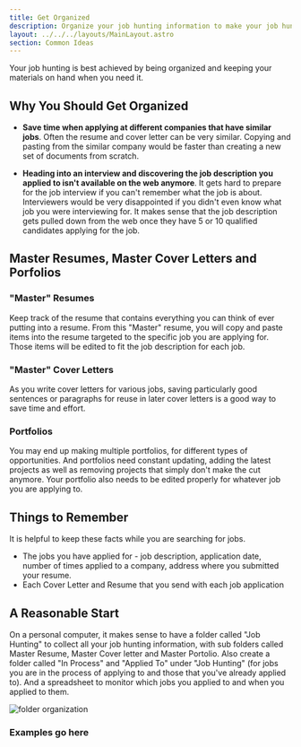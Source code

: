 ```yaml
---
title: Get Organized
description: Organize your job hunting information to make your job hunting easier
layout: ../../../layouts/MainLayout.astro
section: Common Ideas
---
```


Your job hunting is best achieved by being organized and keeping your materials on hand when you need it. 

## Why You Should Get Organized
- **Save time when applying at different companies that have similar jobs**. Often the resume and cover letter can be very similar. Copying and pasting from the similar company would be faster than creating a new set of documents from scratch.

- **Heading into an interview and discovering the job description you applied to isn't available on the web anymore**. It gets hard to prepare for the job interview if you can't remember what the job is about. Interviewers would be very disappointed if you didn't even know what job you were interviewing for. It makes sense that the job description gets pulled down from the web once they have 5 or 10 qualified candidates applying for the job. 

## Master Resumes, Master Cover Letters and Porfolios
### "Master" Resumes
 
Keep track of the resume that contains everything you can think of ever putting into a resume. From this "Master" resume, you will copy and paste items into the resume targeted to the specific job you are applying for. Those items will be edited to fit the job description for each job.

### "Master" Cover Letters

As you write cover letters for various jobs, saving particularly good sentences or paragraphs for reuse in later cover letters is a good way to save time and effort. 

### Portfolios

You may end up making multiple portfolios, for different types of opportunities. And portfolios need constant updating, adding the latest projects as well as removing projects that simply don't make the cut anymore. Your portfolio also needs to be edited properly for whatever job you are applying to.

## Things to Remember

It is helpful to keep these facts while you are searching for jobs.

- The jobs you have applied for - job description, application date, number of times applied to a company, address where you submitted your resume.
- Each Cover Letter and Resume that you send with each job application

## A Reasonable Start

On a personal computer, it makes sense to have a folder called "Job Hunting" to collect all your job hunting information, with sub folders called Master Resume, Master Cover letter and Master Portolio. Also create a folder called "In Process" and "Applied To" under "Job Hunting" (for jobs you are in the process of applying to and those that you've already applied to). And a spreadsheet to monitor which jobs you applied to and when you applied to them.

![folder organization](/assets/folder-organization.jpg)

### Examples go here

<BackButton client:idle />